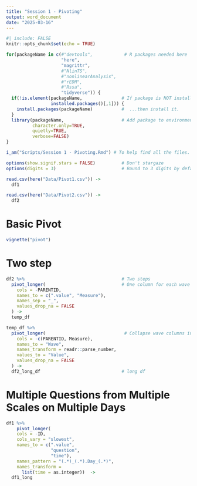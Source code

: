 ```yaml
---
title: "Session 1 - Pivoting"
output: word_document
date: "2025-03-16"
---
```


```r
#| include: FALSE
knitr::opts_chunk$set(echo = TRUE)

for(packageName in c(#"devtools",            # R packages needed here
                     "here",
                     "magrittr",
                     #"NlinTS",
                     #"nonlinearAnalysis",
                     #"rEDM",
                     #"Rssa",
                     "tidyverse")) {
  if(!is.element(packageName,               # If package is NOT installed...
                 installed.packages()[,1])) {
    install.packages(packageName)           #  ...then install it.
  }
  library(packageName,                      # Add package to environment
          character.only=TRUE,
          quietly=TRUE,
          verbose=FALSE)
}

i_am("Scripts/Session 1 - Pivoting.Rmd") # To help find all the files.

options(show.signif.stars = FALSE)          # Don't stargaze
options(digits = 3)                         # Round to 3 digits by default
```

```r
read.csv(here("Data/Pivot1.csv")) ->
  df1

read.csv(here("Data/Pivot2.csv")) ->
  df2

```

# Basic Pivot

```r
vignette("pivot")
```

# Two step

```r
df2 %>%                                     # Two steps
  pivot_longer(                             # One column for each wave (7 total)
    cols = -PARENTID,
    names_to = c(".value", "Measure"),
    names_sep = "_",
    values_drop_na = FALSE
  ) ->
  temp_df 

temp_df %>%
  pivot_longer(                              # Collapse wave columns into one
    cols = -c(PARENTID, Measure),
    names_to = "Wave",
    names_transform = readr::parse_number,
    values_to = "Value",
    values_drop_na = FALSE
  ) -> 
  df2_long_df                               # long df

```

# Multiple Questions from Multiple Scales on Multiple Days

```r
df1 %>%
    pivot_longer(
    cols = -ID,
    cols_vary = "slowest",
    names_to = c(".value", 
                 "question", 
                 "time"),
    names_pattern = "(.*)_(.*).Day_(.*)",
    names_transform = 
      list(time = as.integer))  ->
  df1_long
```



